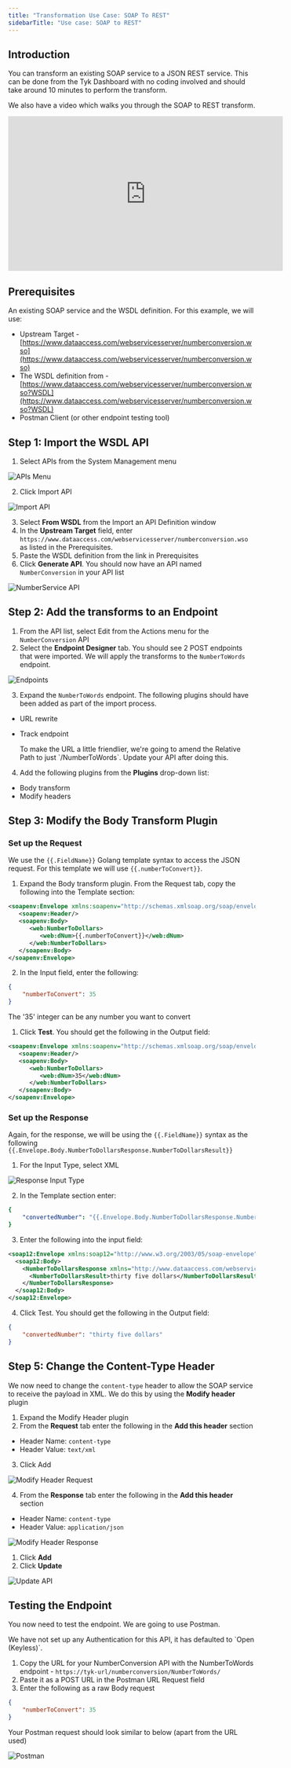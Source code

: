 ```yaml
---
title: "Transformation Use Case: SOAP To REST"
sidebarTitle: "Use case: SOAP to REST"
---
```


## Introduction

You can transform an existing SOAP service to a JSON REST service. This can be done from the Tyk Dashboard with no coding involved and should take around 10 minutes to perform the transform.

We also have a video which walks you through the SOAP to REST transform.

<iframe width="560" height="315" src="https://www.youtube.com/embed/jeNXLzpKCaA" frameborder="0" allow="accelerometer; autoplay; clipboard-write; encrypted-media; gyroscope; picture-in-picture" allowfullscreen></iframe>

## Prerequisites

An existing SOAP service and the WSDL definition. For this example, we will use:

- Upstream Target - [https://www.dataaccess.com/webservicesserver/numberconversion.wso](https://www.dataaccess.com/webservicesserver/numberconversion.wso)
- The WSDL definition from - [https://www.dataaccess.com/webservicesserver/numberconversion.wso?WSDL](https://www.dataaccess.com/webservicesserver/numberconversion.wso?WSDL)
- Postman Client (or other endpoint testing tool)

## Step 1: Import the WSDL API

1. Select APIs from the System Management menu

<img src="/img/2.10/apis_menu.png" alt="APIs Menu" />

2. Click Import API

<img src="/img/2.10/import_api_button.png" alt="Import API" />

3. Select **From WSDL** from the Import an API Definition window
4. In the **Upstream Target** field, enter `https://www.dataaccess.com/webservicesserver/numberconversion.wso` as listed in the Prerequisites.
5. Paste the WSDL definition from the link in Prerequisites
6. Click **Generate API**. You should now have an API named `NumberConversion` in your API list

<img src="/img/2.10/numberservice_api.png" alt="NumberService API" />

## Step 2: Add the transforms to an Endpoint

1. From the API list, select Edit from the Actions menu for the `NumberConversion` API
2. Select the **Endpoint Designer** tab. You should see 2 POST endpoints that were imported. We will apply the transforms to the `NumberToWords` endpoint.

<img src="/img/2.10/numberservice_endpoints.png" alt="Endpoints" />

3. Expand the `NumberToWords` endpoint. The following plugins should have been added as part of the import process.
  - URL rewrite
  - Track endpoint



    <Note>
    To make the URL a little friendlier, we're going to amend the Relative Path to just `/NumberToWords`. Update your API after doing this.
    </Note>

4. Add the following plugins from the **Plugins** drop-down list:
  - Body transform
  - Modify headers

## Step 3: Modify the Body Transform Plugin

### Set up the Request

We use the `{{.FieldName}}` Golang template syntax to access the JSON request. For this template we will use `{{.numberToConvert}}`.

1. Expand the Body transform plugin. From the Request tab, copy the following into the Template section:

```xml
<soapenv:Envelope xmlns:soapenv="http://schemas.xmlsoap.org/soap/envelope/" xmlns:web="http://www.dataaccess.com/webservicesserver/">
   <soapenv:Header/>
   <soapenv:Body>
      <web:NumberToDollars>
         <web:dNum>{{.numberToConvert}}</web:dNum>
      </web:NumberToDollars>
   </soapenv:Body>
</soapenv:Envelope>
```

2. In the Input field, enter the following:

```json
{
    "numberToConvert": 35
}
```

<Note>
The '35' integer can be any number you want to convert
</Note>



1. Click **Test**. You should get the following in the Output field:

```xml
<soapenv:Envelope xmlns:soapenv="http://schemas.xmlsoap.org/soap/envelope/" xmlns:web="http://www.dataaccess.com/webservicesserver/">
   <soapenv:Header/>
   <soapenv:Body>
      <web:NumberToDollars>
         <web:dNum>35</web:dNum>
      </web:NumberToDollars>
   </soapenv:Body>
</soapenv:Envelope>
```
### Set up the Response

Again, for the response, we will be using the `{{.FieldName}}` syntax as the following `{{.Envelope.Body.NumberToDollarsResponse.NumberToDollarsResult}}`

1. For the Input Type, select XML

<img src="/img/2.10/body_trans_response_input.png" alt="Response Input Type" />

2. In the Template section enter:

```yaml
{
    "convertedNumber": "{{.Envelope.Body.NumberToDollarsResponse.NumberToDollarsResult}}"
}
```
3. Enter the following into the input field:

```xml
<soap12:Envelope xmlns:soap12="http://www.w3.org/2003/05/soap-envelope">
  <soap12:Body>
    <NumberToDollarsResponse xmlns="http://www.dataaccess.com/webservicesserver/">
      <NumberToDollarsResult>thirty five dollars</NumberToDollarsResult>
    </NumberToDollarsResponse>
  </soap12:Body>
</soap12:Envelope>
```
4. Click Test. You should get the following in the Output field:

```json
{
    "convertedNumber": "thirty five dollars"
}
```
## Step 5: Change the Content-Type Header

We now need to change the `content-type` header to allow the SOAP service to receive the payload in XML. We do this by using the **Modify header** plugin

1. Expand the Modify Header plugin
2. From the **Request** tab enter the following in the **Add this header** section
  - Header Name: `content-type`
  - Header Value: `text/xml`
3. Click Add 

<img src="/img/2.10/add_header_type.png" alt="Modify Header Request" />

4. From the **Response** tab enter the following in the **Add this header** section
  - Header Name: `content-type`
  - Header Value: `application/json`

<img src="/img/2.10/modify-header-response.png" alt="Modify Header Response" />

1. Click **Add**
2. Click **Update**

<img src="/img/2.10/update_number_conversion.png" alt="Update API" />

## Testing the Endpoint

You now need to test the endpoint. We are going to use Postman.


<Note>
We have not set up any Authentication for this API, it has defaulted to `Open (Keyless)`.
</Note>



1. Copy the URL for your NumberConversion API with the NumberToWords endpoint - `https://tyk-url/numberconversion/NumberToWords/`
2. Paste it as a POST URL in the Postman URL Request field
3. Enter the following as a raw Body request

```json
{
    "numberToConvert": 35
}
```
Your Postman request should look similar to below (apart from the URL used)

<img src="/img/2.10/postman_soap_rest.png" alt="Postman" />
